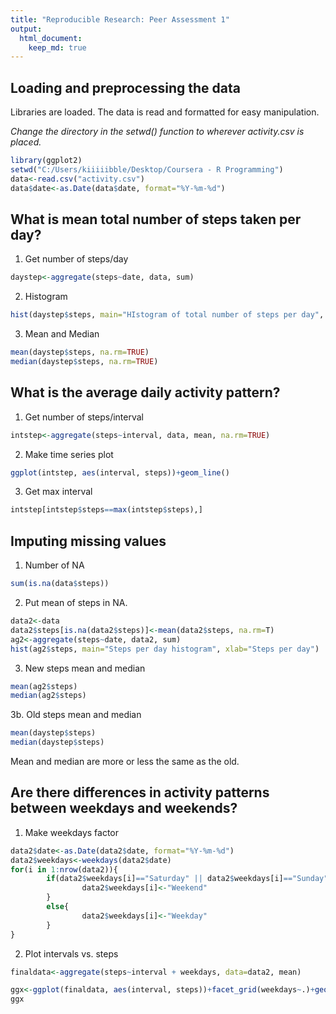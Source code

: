 ---
title: "Reproducible Research: Peer Assessment 1"
output: 
  html_document:
    keep_md: true
---


## Loading and preprocessing the data

Libraries are loaded. The data is read and formatted for easy manipulation.

*Change the directory in the setwd() function to wherever activity.csv is placed.*

```{r}
library(ggplot2)
setwd("C:/Users/kiiiiibble/Desktop/Coursera - R Programming")
data<-read.csv("activity.csv")
data$date<-as.Date(data$date, format="%Y-%m-%d")
```

## What is mean total number of steps taken per day?

1. Get number of steps/day
```{r, echo=TRUE}
daystep<-aggregate(steps~date, data, sum)
```

2. Histogram
```{r, echo=TRUE}
hist(daystep$steps, main="HIstogram of total number of steps per day", xlab="Total number of steps per day")
```

3. Mean and Median
```{r, echo=TRUE}
mean(daystep$steps, na.rm=TRUE)
median(daystep$steps, na.rm=TRUE)
```

## What is the average daily activity pattern?

1. Get number of steps/interval
```{r, echo=TRUE}
intstep<-aggregate(steps~interval, data, mean, na.rm=TRUE)
```

2. Make time series plot
```{r, echo=TRUE}
ggplot(intstep, aes(interval, steps))+geom_line()
```

3. Get max interval
```{r, echo=TRUE}
intstep[intstep$steps==max(intstep$steps),]
```

## Imputing missing values

1. Number of NA
```{r, echo=TRUE}
sum(is.na(data$steps))
```

2. Put mean of steps in NA.
```{r, echo=TRUE}
data2<-data
data2$steps[is.na(data2$steps)]<-mean(data2$steps, na.rm=T)
ag2<-aggregate(steps~date, data2, sum)
hist(ag2$steps, main="Steps per day histogram", xlab="Steps per day")
```

3. New steps mean and median
```{r, echo=TRUE}
mean(ag2$steps)
median(ag2$steps)
```

3b. Old steps mean and median
```{r, echo=TRUE}
mean(daystep$steps)
median(daystep$steps)
```

Mean and median are more or less the same as the old.

## Are there differences in activity patterns between weekdays and weekends?

1. Make weekdays factor
```{r, echo=TRUE}
data2$date<-as.Date(data2$date, format="%Y-%m-%d")
data2$weekdays<-weekdays(data2$date)
for(i in 1:nrow(data2)){
        if(data2$weekdays[i]=="Saturday" || data2$weekdays[i]=="Sunday"){
                data2$weekdays[i]<-"Weekend"
        }
        else{
                data2$weekdays[i]<-"Weekday"
        }
}
```

2. Plot intervals vs. steps
```{r, echo=TRUE}
finaldata<-aggregate(steps~interval + weekdays, data=data2, mean)

ggx<-ggplot(finaldata, aes(interval, steps))+facet_grid(weekdays~.)+geom_line()
ggx
```

